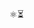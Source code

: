
<div className='w-full text-center text-5xl mt-6'>⚛️⏳</div>

# <Title/>

- `Demo:` [shao.fun/react-client-async](https://shao.fun/react-client-async/)
- `Repo:` [github.com/hk-shao/react-client-async](https://github.com/HK-SHAO/react-client-async)

Previously, `async component` were only supported on the server (Next.js). With this package, you can now easily use it on the client side as well.


<div className='bg-gray-100 rounded-lg [&>h2]:mt-0 p-8'>

## `useAsync` Hook

You can use the `useAsync` hook to create a task.

```tsx
console.log(useAsync(fn, args, options));
```

<UseAsyncDemo />

</div>

<div className='bg-gray-100 p-8 rounded-lg mt-6 [&>h2]:mt-0'>

## `Async` Component

You can use the `Async` to render an async component.

```tsx
<Async
  $fc={fc} // may be an async function component
  $waiting={waiting} // waiting component
  $fallback={fallback} // fallback component
  {...props} // props for the function component
/>
```

<AsyncDemo />

</div>

<div className='bg-gray-100 p-8 rounded-lg mt-6 [&>h2]:mt-0'>

## `Demo` of Recursive Async Component

A component can be used with `memo` and `async` together!

```tsx
const Rec: AsyncFC<{ n: number; }> = memo(
  async ({ [$signal]: signal, n }) =>
    n <= 0 ? (
      <> {/* break the recursion */}
        <div>0</div>
      </>
    ) : (
      <> {/* delay and recursion */}
        {await delayWithSignal(99, signal)}
        {n}<Async $fc={Rec} n={n - 1} />{n}
      </>
    ),
);
```

<RecursiveAsyncDemo />

</div>

